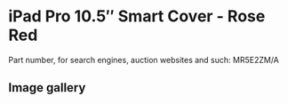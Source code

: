 
# iPad Pro 10.5″ Smart Cover - Rose Red

Part number, for search engines, auction websites and such: MR5E2ZM/A

## Image gallery

<div style={{ width: "768px" }}>
  <GalleryComponent
    images={[
      {
        original: "/everysource/MR5E2.webp",
        thumbnail: "/everypreview/MR5E2.webp",
      },
      {
        original: "/everysource/MR5E2_AV1_GOLD.webp",
        thumbnail: "/everypreview/MR5E2_AV1_GOLD.webp",
      },
      {
        original: "/everysource/MR5E2_AV1_ROSEGOLD.webp",
        thumbnail: "/everypreview/MR5E2_AV1_ROSEGOLD.webp",
      },
      {
        original: "/everysource/MR5E2_AV1_SILVER.webp",
        thumbnail: "/everypreview/MR5E2_AV1_SILVER.webp",
      },
      {
        original: "/everysource/MR5E2_AV1_SPACE_GRAY.webp",
        thumbnail: "/everypreview/MR5E2_AV1_SPACE_GRAY.webp",
      },
      {
        original: "/everysource/MR5E2_AV2.webp",
        thumbnail: "/everypreview/MR5E2_AV2.webp",
      },
      {
        original: "/everysource/MR5E2_AV3.webp",
        thumbnail: "/everypreview/MR5E2_AV3.webp",
      }
    ]}
  />
</div>